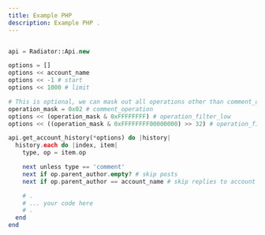 ```yaml
---
title: Example PHP
description: Example PHP .
---
```


```php

api = Radiator::Api.new

options = []
options << account_name
options << -1 # start
options << 1000 # limit

# This is optional, we can mask out all operations other than comment_operation.
operation_mask = 0x02 # comment_operation
options << (operation_mask & 0xFFFFFFFF) # operation_filter_low
options << ((operation_mask & 0xFFFFFFFF00000000) >> 32) # operation_filter_high

api.get_account_history(*options) do |history|
  history.each do |index, item|
    type, op = item.op

    next unless type == 'comment'
    next if op.parent_author.empty? # skip posts
    next if op.parent_author == account_name # skip replies to account

    # .
    # ... your code here
    # .
  end
end

```
